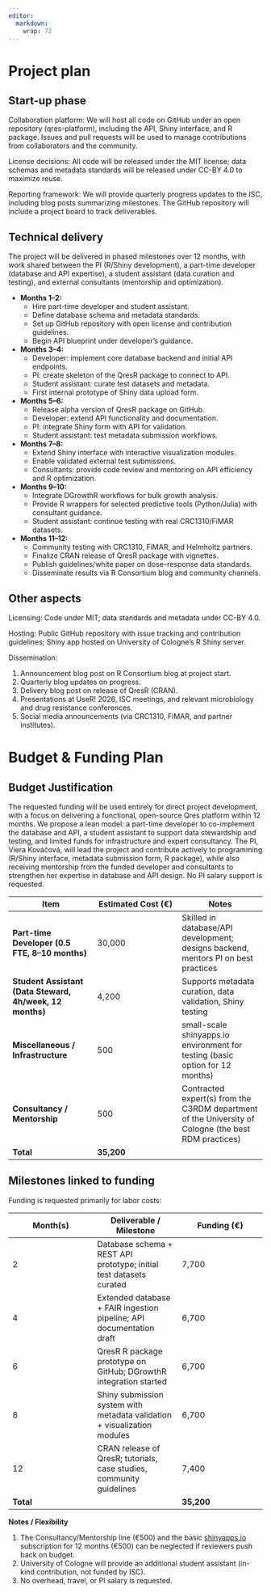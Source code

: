 ```yaml
---
editor: 
  markdown: 
    wrap: 72
---
```


# Project plan

## Start-up phase

Collaboration platform: We will host all code on GitHub under an open
repository (qres-platform), including the API, Shiny interface, and R
package. Issues and pull requests will be used to manage contributions
from collaborators and the community.

License decisions: All code will be released under the MIT license; data
schemas and metadata standards will be released under CC-BY 4.0 to
maximize reuse.

Reporting framework: We will provide quarterly progress updates to the
ISC, including blog posts summarizing milestones. The GitHub repository
will include a project board to track deliverables.

## Technical delivery

The project will be delivered in phased milestones over 12 months, with
work shared between the PI (R/Shiny development), a part-time developer
(database and API expertise), a student assistant (data curation and
testing), and external consultants (mentorship and optimization).

-   **Months 1–2:**
    -   Hire part-time developer and student assistant.
    -   Define database schema and metadata standards.
    -   Set up GitHub repository with open license and contribution
        guidelines.
    -   Begin API blueprint under developer’s guidance.
-   **Months 3–4:**
    -   Developer: implement core database backend and initial API
        endpoints.
    -   PI: create skeleton of the QresR package to connect to API.
    -   Student assistant: curate test datasets and metadata.
    -   First internal prototype of Shiny data upload form.
-   **Months 5–6:**
    -   Release alpha version of QresR package on GitHub.
    -   Developer: extend API functionality and documentation.
    -   PI: integrate Shiny form with API for validation.
    -   Student assistant: test metadata submission workflows.
-   **Months 7–8:**
    -   Extend Shiny interface with interactive visualization modules.
    -   Enable validated external test submissions.
    -   Consultants: provide code review and mentoring on API efficiency
        and R optimization.
-   **Months 9–10:**
    -   Integrate DGrowthR workflows for bulk growth analysis.
    -   Provide R wrappers for selected predictive tools (Python/Julia)
        with consultant guidance.
    -   Student assistant: continue testing with real CRC1310/FiMAR
        datasets.
-   **Months 11–12:**
    -   Community testing with CRC1310, FiMAR, and Helmholtz partners.
    -   Finalize CRAN release of QresR package with vignettes.
    -   Publish guidelines/white paper on dose–response data standards.
    -   Disseminate results via R Consortium blog and community
        channels.

## Other aspects

Licensing: Code under MIT; data standards and metadata under CC-BY 4.0.

Hosting: Public GitHub repository with issue tracking and contribution
guidelines; Shiny app hosted on University of Cologne’s R Shiny server.

Dissemination:

1.  Announcement blog post on R Consortium blog at project start.
2.  Quarterly blog updates on progress.
3.  Delivery blog post on release of QresR (CRAN).
4.  Presentations at UseR! 2026, ISC meetings, and relevant microbiology
    and drug resistance conferences.
5.  Social media announcements (via CRC1310, FiMAR, and partner
    institutes).

# Budget & Funding Plan

## Budget Justification

The requested funding will be used entirely for direct project
development, with a focus on delivering a functional, open-source Qres
platform within 12 months. We propose a lean model: a part-time
developer to co-implement the database and API, a student assistant to
support data stewardship and testing, and limited funds for
infrastructure and expert consultancy. The PI, Viera Kováčová, will lead
the project and contribute actively to programming (R/Shiny interface,
metadata submission form, R package), while also receiving mentorship
from the funded developer and consultants to strengthen her expertise in
database and API design. No PI salary support is requested.

| Item | Estimated Cost (€) | Notes |
|----|----|----|
| **Part-time Developer (0.5 FTE, 8–10 months)** | 30,000 | Skilled in database/API development; designs backend, mentors PI on best practices |
| **Student Assistant (Data Steward, 4h/week, 12 months)** | 4,200 | Supports metadata curation, data validation, Shiny testing |
| **Miscellaneous / Infrastructure** | 500 | small-scale shinyapps.io environment for testing (basic option for 12 months) |
| **Consultancy / Mentorship** | 500 | Contracted expert(s) from the C3RDM department of the University of Cologne (the best RDM practices) |
| **Total** | **35,200** |  |

## Milestones linked to funding

Funding is requested primarily for labor costs:

| Month(s) | Deliverable / Milestone | Funding (€) |
|----|----|----|
| 2 | Database schema + REST API prototype; initial test datasets curated | 7,700 |
| 4 | Extended database + FAIR ingestion pipeline; API documentation draft | 6,700 |
| 6 | QresR R package prototype on GitHub; DGrowthR integration started | 6,700 |
| 8 | Shiny submission system with metadata validation + visualization modules | 6,700 |
| 12 | CRAN release of QresR; tutorials, case studies, community guidelines | 7,400 |
| **Total** |  | **35,200** |

**Notes / Flexibility**

1.  The Consultancy/Mentorship line (€500) and the basic
    [shinyapps.io](https://www.shinyapps.io/#) subscription for 12
    months (€500) can be neglected if reviewers push back on budget.
2.  University of Cologne will provide an additional student assistant
    (in-kind contribution, not funded by ISC).
3.  No overhead, travel, or PI salary is requested.
